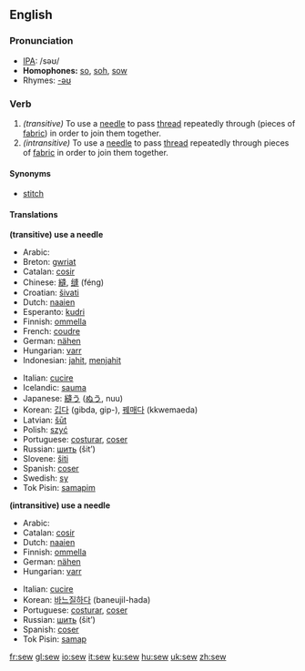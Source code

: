 ==English==

===Pronunciation===
*[[w:IPA|IPA]]: /səʊ/
*'''Homophones:''' [[so]], [[soh]], [[sow]]
*Rhymes: [[Rhymes:English:-əʊ|-əʊ]]

===Verb===
{{irregverb|'''to sew'''|'''[[sews]]'''|'''[[sewed]]'''|'''[[sewn]] '''or''' [[sewed]]'''|'''[[sewing]]'''}}

#''(transitive)'' To use a [[needle]] to pass [[thread]] repeatedly through (pieces of [[fabric]]) in order to join them together.
#''(intransitive)'' To use a [[needle]] to pass [[thread]] repeatedly through pieces of [[fabric]] in order to join them together.

====Synonyms====
*[[stitch]]

====Translations====
'''(transitive) use a needle'''
{{top}}
*Arabic: {{ARchar|[[خيط]]}} {{IPAchar|(χéyyaʈa)}}
*Breton: [[gwriat]]
*Catalan: [[cosir]]
*Chinese: [[縫]], [[缝]] (féng)
*Croatian: [[šivati]]
*Dutch: [[naaien]]
*Esperanto: [[kudri]]
*Finnish: [[ommella]]
*French: [[coudre]]
*German: [[nähen]]
*Hungarian: [[varr]]
*Indonesian: [[jahit]], [[jahit|menjahit]]
{{mid}}
*Italian: [[cucire]]
*Icelandic: [[sauma]]
*Japanese: [[縫う]] ([[ぬう]], nuu)
*Korean: [[깁다]] (gibda, gip-), [[꿰매다]] (kkwemaeda) 
*Latvian: [[šūt]]
*Polish: [[szyć]]
*Portuguese: [[costurar]], [[coser]]
*Russian: [[шить]] (šit’)
*Slovene: [[šiti]]
*Spanish: [[coser]]
*Swedish: [[sy]]
*Tok Pisin: [[samapim]]
{{bottom}}

'''(intransitive) use a needle'''
{{top}}
*Arabic: {{ARchar|[[خاط]]}} {{IPAchar|(χāʈa)}}
*Catalan: [[cosir]]
*Dutch: [[naaien]]
*Finnish: [[ommella]]
*German: [[nähen]]
*Hungarian: [[varr]]
{{mid}}
*Italian: [[cucire]]
*Korean: [[바느질하다]] (baneujil-hada)
*Portuguese: [[costurar]], [[coser]]
*Russian: [[шить]] (šit’)
*Spanish: [[coser]]
*Tok Pisin: [[samap]]
{{bottom}}

[[fr:sew]]
[[gl:sew]]
[[io:sew]]
[[it:sew]]
[[ku:sew]]
[[hu:sew]]
[[uk:sew]]
[[zh:sew]]